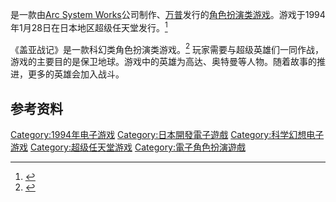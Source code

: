 {{NoteTA
| G1=Games
}}

{{vgname|盖亚战记 英雄最大之作战|ja=ガイアセイバー ヒーロー最大の作戦}}是一款由[[Arc_System_Works|Arc System Works]]公司制作、[[万普|万普]]发行的[[角色扮演类游戏|角色扮演类游戏]]。游戏于1994年1月28日在日本地区超级任天堂发行。<ref name="gamefaqs">{{cite web| url = http://www.gamefaqs.com/snes/571025-gaia-saver/data| title = Release information| publisher = [[GameFAQs|GameFAQs]]| date = | accessdate = 2015-11-28| language = en| archive-date = 2016-03-04| archive-url = https://web.archive.org/web/20160304063140/http://www.gamefaqs.com/snes/571025-gaia-saver/data| dead-url = no}}</ref>

《盖亚战记》是一款科幻类角色扮演类游戏。<ref name="uvlist">{{cite web | url = http://www.uvlist.net/game-158176-Gaia+Saver | title = Additional information | publisher = UV List | accessdate = 2011-07-18 | archive-date = 2016-07-31 | archive-url = https://web.archive.org/web/20160731120352/http://www.uvlist.net/game-158176-Gaia+Saver | dead-url = no }}</ref> 玩家需要与超级英雄们一同作战，游戏的主要目的是保卫地球。游戏中的英雄为高达、奥特曼等人物。随着故事的推进，更多的英雄会加入战斗。

== 参考资料 ==
{{Reflist}}

{{DEFAULTSORT:Gaia Saver Hero Saidai no Sakusen}}
[[Category:1994年电子游戏|Category:1994年电子游戏]]
[[Category:日本開發電子遊戲|Category:日本開發電子遊戲]]
[[Category:科学幻想电子游戏|Category:科学幻想电子游戏]]
[[Category:超级任天堂游戏|Category:超级任天堂游戏]]
[[Category:電子角色扮演遊戲|Category:電子角色扮演遊戲]]

{{rpg-videogame-stub}}